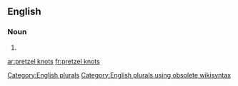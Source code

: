 
==English==

===Noun===
{{head|en}}

# {{plural of|pretzel knot}}

[[Category:English plurals]][[Category:English plurals using obsolete wikisyntax]]

[[ar:pretzel knots]]
[[fr:pretzel knots]]